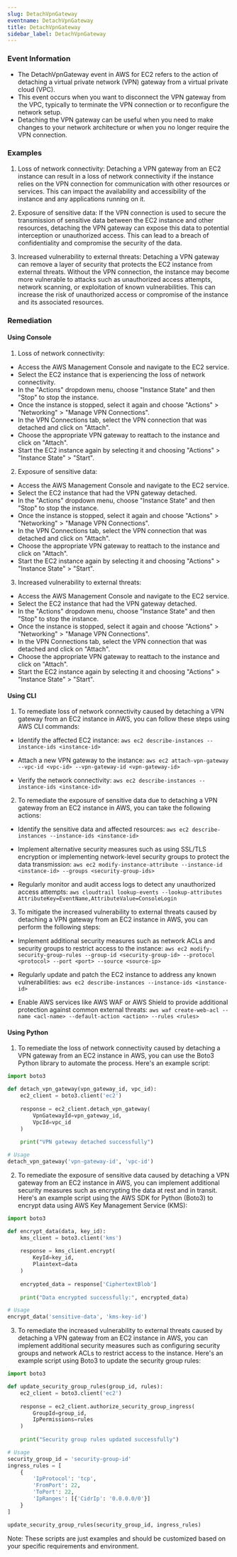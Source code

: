 ```yaml
--- 
slug: DetachVpnGateway
eventname: DetachVpnGateway
title: DetachVpnGateway
sidebar_label: DetachVpnGateway
---
```

                       
### Event Information

- The DetachVpnGateway event in AWS for EC2 refers to the action of detaching a virtual private network (VPN) gateway from a virtual private cloud (VPC).
- This event occurs when you want to disconnect the VPN gateway from the VPC, typically to terminate the VPN connection or to reconfigure the network setup.
- Detaching the VPN gateway can be useful when you need to make changes to your network architecture or when you no longer require the VPN connection.


### Examples

1. Loss of network connectivity: Detaching a VPN gateway from an EC2 instance can result in a loss of network connectivity if the instance relies on the VPN connection for communication with other resources or services. This can impact the availability and accessibility of the instance and any applications running on it.

2. Exposure of sensitive data: If the VPN connection is used to secure the transmission of sensitive data between the EC2 instance and other resources, detaching the VPN gateway can expose this data to potential interception or unauthorized access. This can lead to a breach of confidentiality and compromise the security of the data.

3. Increased vulnerability to external threats: Detaching a VPN gateway can remove a layer of security that protects the EC2 instance from external threats. Without the VPN connection, the instance may become more vulnerable to attacks such as unauthorized access attempts, network scanning, or exploitation of known vulnerabilities. This can increase the risk of unauthorized access or compromise of the instance and its associated resources.

### Remediation

#### Using Console

1. Loss of network connectivity:
- Access the AWS Management Console and navigate to the EC2 service.
- Select the EC2 instance that is experiencing the loss of network connectivity.
- In the "Actions" dropdown menu, choose "Instance State" and then "Stop" to stop the instance.
- Once the instance is stopped, select it again and choose "Actions" > "Networking" > "Manage VPN Connections".
- In the VPN Connections tab, select the VPN connection that was detached and click on "Attach".
- Choose the appropriate VPN gateway to reattach to the instance and click on "Attach".
- Start the EC2 instance again by selecting it and choosing "Actions" > "Instance State" > "Start".

2. Exposure of sensitive data:
- Access the AWS Management Console and navigate to the EC2 service.
- Select the EC2 instance that had the VPN gateway detached.
- In the "Actions" dropdown menu, choose "Instance State" and then "Stop" to stop the instance.
- Once the instance is stopped, select it again and choose "Actions" > "Networking" > "Manage VPN Connections".
- In the VPN Connections tab, select the VPN connection that was detached and click on "Attach".
- Choose the appropriate VPN gateway to reattach to the instance and click on "Attach".
- Start the EC2 instance again by selecting it and choosing "Actions" > "Instance State" > "Start".

3. Increased vulnerability to external threats:
- Access the AWS Management Console and navigate to the EC2 service.
- Select the EC2 instance that had the VPN gateway detached.
- In the "Actions" dropdown menu, choose "Instance State" and then "Stop" to stop the instance.
- Once the instance is stopped, select it again and choose "Actions" > "Networking" > "Manage VPN Connections".
- In the VPN Connections tab, select the VPN connection that was detached and click on "Attach".
- Choose the appropriate VPN gateway to reattach to the instance and click on "Attach".
- Start the EC2 instance again by selecting it and choosing "Actions" > "Instance State" > "Start".

#### Using CLI

1. To remediate loss of network connectivity caused by detaching a VPN gateway from an EC2 instance in AWS, you can follow these steps using AWS CLI commands:

- Identify the affected EC2 instance: `aws ec2 describe-instances --instance-ids <instance-id>`

- Attach a new VPN gateway to the instance: `aws ec2 attach-vpn-gateway --vpc-id <vpc-id> --vpn-gateway-id <vpn-gateway-id>`

- Verify the network connectivity: `aws ec2 describe-instances --instance-ids <instance-id>`

2. To remediate the exposure of sensitive data due to detaching a VPN gateway from an EC2 instance in AWS, you can take the following actions:

- Identify the sensitive data and affected resources: `aws ec2 describe-instances --instance-ids <instance-id>`

- Implement alternative security measures such as using SSL/TLS encryption or implementing network-level security groups to protect the data transmission: `aws ec2 modify-instance-attribute --instance-id <instance-id> --groups <security-group-ids>`

- Regularly monitor and audit access logs to detect any unauthorized access attempts: `aws cloudtrail lookup-events --lookup-attributes AttributeKey=EventName,AttributeValue=ConsoleLogin`

3. To mitigate the increased vulnerability to external threats caused by detaching a VPN gateway from an EC2 instance in AWS, you can perform the following steps:

- Implement additional security measures such as network ACLs and security groups to restrict access to the instance: `aws ec2 modify-security-group-rules --group-id <security-group-id> --protocol <protocol> --port <port> --source <source-ip>`

- Regularly update and patch the EC2 instance to address any known vulnerabilities: `aws ec2 describe-instances --instance-ids <instance-id>`

- Enable AWS services like AWS WAF or AWS Shield to provide additional protection against common external threats: `aws waf create-web-acl --name <acl-name> --default-action <action> --rules <rules>`

#### Using Python

1. To remediate the loss of network connectivity caused by detaching a VPN gateway from an EC2 instance in AWS, you can use the Boto3 Python library to automate the process. Here's an example script:

```python
import boto3

def detach_vpn_gateway(vpn_gateway_id, vpc_id):
    ec2_client = boto3.client('ec2')
    
    response = ec2_client.detach_vpn_gateway(
        VpnGatewayId=vpn_gateway_id,
        VpcId=vpc_id
    )
    
    print("VPN gateway detached successfully")

# Usage
detach_vpn_gateway('vpn-gateway-id', 'vpc-id')
```

2. To remediate the exposure of sensitive data caused by detaching a VPN gateway from an EC2 instance in AWS, you can implement additional security measures such as encrypting the data at rest and in transit. Here's an example script using the AWS SDK for Python (Boto3) to encrypt data using AWS Key Management Service (KMS):

```python
import boto3

def encrypt_data(data, key_id):
    kms_client = boto3.client('kms')
    
    response = kms_client.encrypt(
        KeyId=key_id,
        Plaintext=data
    )
    
    encrypted_data = response['CiphertextBlob']
    
    print("Data encrypted successfully:", encrypted_data)

# Usage
encrypt_data('sensitive-data', 'kms-key-id')
```

3. To remediate the increased vulnerability to external threats caused by detaching a VPN gateway from an EC2 instance in AWS, you can implement additional security measures such as configuring security groups and network ACLs to restrict access to the instance. Here's an example script using Boto3 to update the security group rules:

```python
import boto3

def update_security_group_rules(group_id, rules):
    ec2_client = boto3.client('ec2')
    
    response = ec2_client.authorize_security_group_ingress(
        GroupId=group_id,
        IpPermissions=rules
    )
    
    print("Security group rules updated successfully")

# Usage
security_group_id = 'security-group-id'
ingress_rules = [
    {
        'IpProtocol': 'tcp',
        'FromPort': 22,
        'ToPort': 22,
        'IpRanges': [{'CidrIp': '0.0.0.0/0'}]
    }
]

update_security_group_rules(security_group_id, ingress_rules)
```

Note: These scripts are just examples and should be customized based on your specific requirements and environment.


 